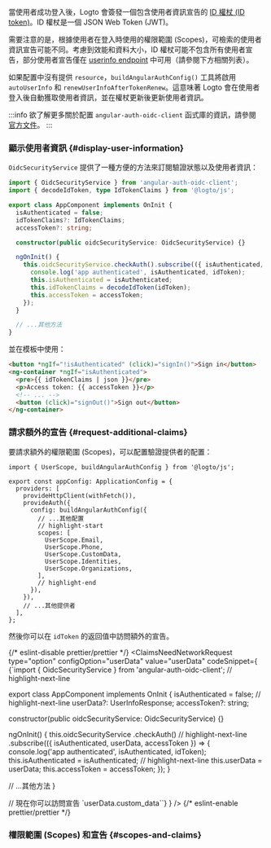 

當使用者成功登入後，Logto 會簽發一個包含使用者資訊宣告的 [ID 權杖 (ID token)](https://openid.net/specs/openid-connect-core-1_0.html#IDToken)。ID 權杖是一個 JSON Web Token (JWT)。

需要注意的是，根據使用者在登入時使用的權限範圍 (Scopes)，可檢索的使用者資訊宣告可能不同。考慮到效能和資料大小，ID 權杖可能不包含所有使用者宣告，部分使用者宣告僅在 [userinfo endpoint](https://openid.net/specs/openid-connect-core-1_0.html#UserInfo) 中可用（請參閱下方相關列表）。

如果配置中沒有提供 `resource`，`buildAngularAuthConfig()` 工具將啟用 `autoUserInfo` 和 `renewUserInfoAfterTokenRenew`。這意味著 Logto 會在使用者登入後自動獲取使用者資訊，並在權杖更新後更新使用者資訊。

:::info
欲了解更多關於配置 `angular-auth-oidc-client` 函式庫的資訊，請參閱 [官方文件](https://angular-auth-oidc-client.com/)。
:::

### 顯示使用者資訊 \{#display-user-information}

`OidcSecurityService` 提供了一種方便的方法來訂閱驗證狀態以及使用者資訊：

```ts title="app/app.component.ts"
import { OidcSecurityService } from 'angular-auth-oidc-client';
import { decodeIdToken, type IdTokenClaims } from '@logto/js';

export class AppComponent implements OnInit {
  isAuthenticated = false;
  idTokenClaims?: IdTokenClaims;
  accessToken?: string;

  constructor(public oidcSecurityService: OidcSecurityService) {}

  ngOnInit() {
    this.oidcSecurityService.checkAuth().subscribe(({ isAuthenticated, idToken, accessToken }) => {
      console.log('app authenticated', isAuthenticated, idToken);
      this.isAuthenticated = isAuthenticated;
      this.idTokenClaims = decodeIdToken(idToken);
      this.accessToken = accessToken;
    });
  }

  // ...其他方法
}
```

並在模板中使用：

```html title="app/app.component.html"
<button *ngIf="!isAuthenticated" (click)="signIn()">Sign in</button>
<ng-container *ngIf="isAuthenticated">
  <pre>{{ idTokenClaims | json }}</pre>
  <p>Access token: {{ accessToken }}</p>
  <!-- ... -->
  <button (click)="signOut()">Sign out</button>
</ng-container>
```

### 請求額外的宣告 \{#request-additional-claims}

<FindUserInfoMissing method="idToken" />

<ScopesAndClaimsIntroduction />

要請求額外的權限範圍 (Scopes)，可以配置驗證提供者的配置：

```tsx title="app/app.config.ts"
import { UserScope, buildAngularAuthConfig } from '@logto/js';

export const appConfig: ApplicationConfig = {
  providers: [
    provideHttpClient(withFetch()),
    provideAuth({
      config: buildAngularAuthConfig({
        // ...其他配置
        // highlight-start
        scopes: [
          UserScope.Email,
          UserScope.Phone,
          UserScope.CustomData,
          UserScope.Identities,
          UserScope.Organizations,
        ],
        // highlight-end
      }),
    }),
    // ...其他提供者
  ],
};
```

然後你可以在 `idToken` 的返回值中訪問額外的宣告。

{/* eslint-disable prettier/prettier */}
<ClaimsNeedNetworkRequest
  type="option"
  configOption="userData"
  value="userData"
  codeSnippet={
    <CodeBlock language="ts" title="app/app.component.ts">{`import { OidcSecurityService } from 'angular-auth-oidc-client';
// highlight-next-line

export class AppComponent implements OnInit {
  isAuthenticated = false;
  // highlight-next-line
  userData?: UserInfoResponse;
  accessToken?: string;

  constructor(public oidcSecurityService: OidcSecurityService) {}

  ngOnInit() {
    this.oidcSecurityService
      .checkAuth()
      // highlight-next-line
      .subscribe(({ isAuthenticated, userData, accessToken }) => {
        console.log('app authenticated', isAuthenticated, idToken);
        this.isAuthenticated = isAuthenticated;
        // highlight-next-line
        this.userData = userData;
        this.accessToken = accessToken;
      });
  }

  // ...其他方法
}

// 現在你可以訪問宣告 \`userData.custom_data\``}</CodeBlock>
}
/>
{/* eslint-enable prettier/prettier */}

### 權限範圍 (Scopes) 和宣告 \{#scopes-and-claims}

<ScopesAndClaims />
